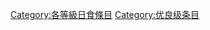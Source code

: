 {{catmore1|[[Wikipedia:日食专题|Wikipedia:日食专题]]}}
{{Articles by Quality|topic=日食|project=日食|format=toc}}
{{emptycat}}

[[Category:各等級日食條目|Category:各等級日食條目]]
[[Category:优良级条目|Category:优良级条目]]